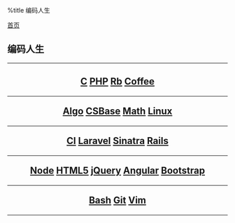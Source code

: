 %title 编码人生

[[../index|首页]]
==编码人生==
----
<center>
<h2>
[[c/index|C]]
[[php/index|PHP]]
[[ruby/index|Rb]]
[[coffeescript/index|Coffee]]
----
[[algorithms/index|Algo]]
[[csbase/index|CSBase]]
[[math/index|Math]]
[[linux/index|Linux]]
----
[[codeigniter/index|CI]]
[[laravel/index|Laravel]]
[[sinatra/index|Sinatra]]
[[rails/index|Rails]]
----
[[node/index|Node]]
[[html5/index|HTML5]]
[[jquery/index|jQuery]]
[[angularjs/index|Angular]]
[[bootstrap/index|Bootstrap]]
----
[[bash/index|Bash]]
[[git/index|Git]]
[[vim/index|Vim]]
</h2>
</center>
----

